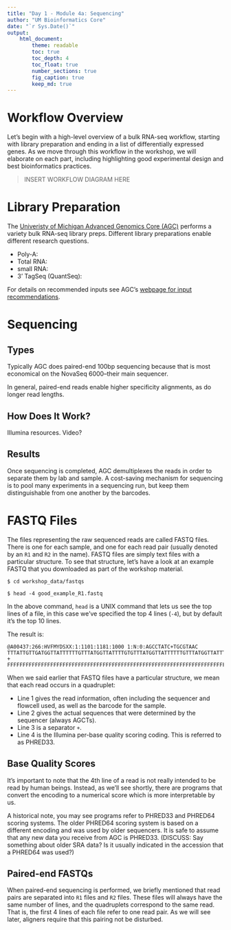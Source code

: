 ```yaml
---
title: "Day 1 - Module 4a: Sequencing"
author: "UM Bioinformatics Core"
date: "`r Sys.Date()`"
output:
    html_document:
        theme: readable
        toc: true
        toc_depth: 4
        toc_float: true
        number_sections: true
        fig_caption: true
        keep_md: true
---
```


<!---
library(rmarkdown)
render('Module2a_UNIXShell.Rmd')
--->

<!--- Allow the page to be wider --->
<style>
    body .main-container {
        max-width: 1200px;
    }
</style>

# Workflow Overview

Let's begin with a high-level overview of a bulk RNA-seq workflow, starting with library preparation and ending in a list of differentially expressed genes. As we move through this workflow in the workshop, we will elaborate on each part, including highlighting good experimental design and best bioinformatics practices.

> INSERT WORKFLOW DIAGRAM HERE

# Library Preparation

The [Univeristy of Michigan Advanced Genomics Core (AGC)](https://brcf.medicine.umich.edu/cores/advanced-genomics/) performs a variety bulk RNA-seq library preps. Different library preparations enable different research questions.

- Poly-A:
- Total RNA:
- small RNA:
- 3' TagSeq (QuantSeq):

For details on recommended inputs see AGC's [webpage for input recommendations](https://brcf.medicine.umich.edu/cores/advanced-genomics/sample-requirements/).

# Sequencing

## Types

Typically AGC does paired-end 100bp sequencing because that is most economical on the NovaSeq 6000--their main sequencer.

In general, paired-end reads enable higher specificity alignments, as do longer read lengths.

## How Does It Work?

Illumina resources. Video?

## Results

Once sequencing is completed, AGC demultiplexes the reads in order to separate them by lab and sample. A cost-saving mechanism for sequencing is to pool many experiments in a sequencing run, but keep them distinguishable from one another by the barcodes.

# FASTQ Files

The files representing the raw sequenced reads are called FASTQ files. There is one for each sample, and one for each read pair (usually denoted by an `R1` and `R2` in the name). FASTQ files are simply text files with a particular structure. To see that structure, let's have a look at an example FASTQ that you downloaded as part of the workshop material.

```
$ cd workshop_data/fastqs

$ head -4 good_example_R1.fastq
```

In the above command, `head` is a UNIX command that lets us see the top lines of a file, in this case we've specified the top 4 lines (`-4`), but by default it's the top 10 lines.

The result is:

```
@A00437:266:HVFMYDSXX:1:1101:1181:1000 1:N:0:AGCCTATC+TGCGTAAC
TTTATTGTTGATGGTTATTTTTTGTTTATGGTTATTTTGTGTTTATGGTTATTTTTTGTTTATGGTTATTTTTTATTGATGGTTATTTTTTGTTTATGGTT
+
FFFFFFFFFFFFFFFFFFFFFFFFFFFFFFFFFFFFFFFFFFFFFFFFFFFFFFFFFFFFFFFFFFFFFFFFFFFFFFFFFF:FFFFFFFFFFFFFFFFFF
```

When we said earlier that FASTQ files have a particular structure, we mean that each read occurs in a quadruplet:

- Line 1 gives the read information, often including the sequencer and flowcell used, as well as the barcode for the sample.
- Line 2 gives the actual sequences that were determined by the sequencer (always AGCTs).
- Line 3 is a separator `+`.
- Line 4 is the Illumina per-base quality scoring coding. This is referred to as PHRED33.

## Base Quality Scores

It's important to note that the 4th line of a read is not really intended to be read by human beings. Instead, as we'll see shortly, there are programs that convert the encoding to a numerical score which is more interpretable by us.

A historical note, you may see programs refer to PHRED33 and PHRED64 scoring systems. The older PHRED64 scoring system is based on a different encoding and was used by older sequencers. It is safe to assume that any new data you receive from AGC is PHRED33. (DISCUSS: Say something about older SRA data? Is it usually indicated in the accession that a PHRED64 was used?)

## Paired-end FASTQs

When paired-end sequencing is performed, we briefly mentioned that read pairs are separated into `R1` files and `R2` files. These files will always have the same number of lines, and the quadruplets correspond to the same read. That is, the first 4 lines of each file refer to one read pair. As we will see later, aligners require that this pairing not be disturbed.
